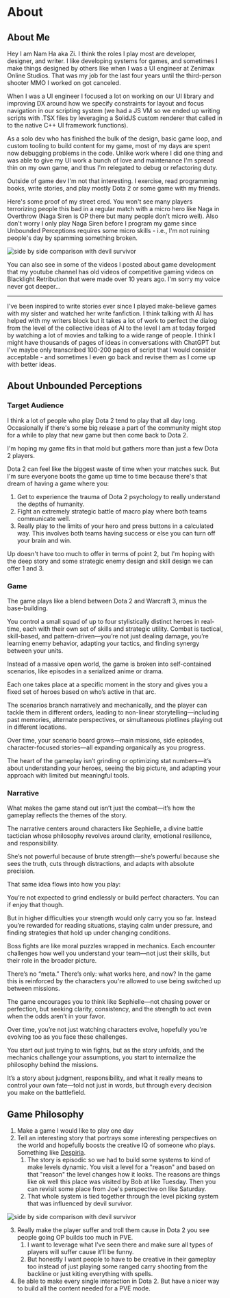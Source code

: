 <main>
<div class="m-2 mdx-content">

# About

## About Me

Hey I am Nam Ha aka Zi. I think the roles I play most are developer, designer, and writer. I like developing systems for games, and sometimes I make things designed by others like when I was a UI engineer at Zenimax Online Studios. That was my job for the last four years until the third-person shooter MMO I worked on got canceled. 

When I was a UI engineer I focused a lot on working on our UI library and improving DX around how we specify constraints for layout and focus navigation in our scripting system (we had a JS VM so we ended up writing scripts with .TSX files by leveraging a  SolidJS custom renderer that called in to the native C++ UI framework functions).

As a solo dev who has finished the bulk of the design, basic game loop, and custom tooling to build content for my game, most of my days are spent now debugging problems in the code. Unlike work where I did one thing and was able to give my UI work a bunch of love and maintenance I'm spread thin on my own game, and thus I'm relegated to debug or refactoring duty.

Outside of game dev I'm not that interesting. I exercise, read programming books, write stories, and play mostly Dota 2 or some game with my friends.

Here's some proof of my street cred. You won't see many players terrorizing people this bad in a regular match with a micro hero like Naga in Overthrow (Naga Siren is OP there but many people don't micro well). Also don't worry I only play Naga Siren before I program my game since Unbounded Perceptions requires some micro skills - i.e., I'm not ruining people's day by spamming something broken.

<img
  src="images/InsaneNaga.png"
  alt="side by side comparison with devil survivor"
/>

You can also see in some of the videos I posted about game development that my youtube channel has old videos of competitive gaming videos on Blacklight Retribution that were made over 10 years ago. I'm sorry my voice never got deeper...

---

I've been inspired to write stories ever since I played make-believe games with my sister and watched her write fanfiction. I think talking with AI has helped with my writers block but it takes a lot of work to perfect the dialog from the level of the collective ideas of AI to the level I am at today forged by watching a lot of movies and talking to a wide range of people. I think I might have thousands of pages of ideas in conversations with ChatGPT but I've maybe only transcribed 100-200 pages of script that I would consider acceptable - and sometimes I even go back and revise them as I come up with better ideas.

## About Unbounded Perceptions

### Target Audience

I think a lot of people who play Dota 2 tend to play that all day long. Occasionally if there's some big release a part of the community might stop for a while to play that new game but then come back to Dota 2. 

I'm hoping my game fits in that mold but gathers more than just a few Dota 2 players.

Dota 2 can feel like the biggest waste of time when your matches suck. But I'm sure everyone boots the game up time to time because there's that dream of having a game where you:

1. Get to experience the trauma of Dota 2 psychology to really understand the depths of humanity. 
2. Fight an extremely strategic battle of macro play where both teams communicate well.
3. Really play to the limits of your hero and press buttons in a calculated way. This involves both teams having success or else you can turn off your brain and win.

Up doesn't have too much to offer in terms of point 2, but I'm hoping with the deep story and some strategic enemy design and skill design we can offer 1 and 3.

### Game

The game plays like a blend between Dota 2 and Warcraft 3, minus the base-building.

You control a small squad of up to four stylistically distinct heroes in real-time, each with their own set of skills and strategic utility.
Combat is tactical, skill-based, and pattern-driven—you’re not just dealing damage, you’re learning enemy behavior, adapting your tactics, and finding synergy between your units.

Instead of a massive open world, the game is broken into self-contained scenarios, like episodes in a serialized anime or drama.

Each one takes place at a specific moment in the story and gives you a fixed set of heroes based on who’s active in that arc.

The scenarios branch narratively and mechanically, and the player can tackle them in different orders, leading to non-linear storytelling—including past memories, alternate perspectives, or simultaneous plotlines playing out in different locations.

Over time, your scenario board grows—main missions, side episodes, character-focused stories—all expanding organically as you progress.

The heart of the gameplay isn’t grinding or optimizing stat numbers—it’s about understanding your heroes, seeing the big picture, and adapting your approach with limited but meaningful tools.

### Narrative

What makes the game stand out isn’t just the combat—it’s how the gameplay reflects the themes of the story.

The narrative centers around characters like Sephielle, a divine battle tactician whose philosophy revolves around clarity, emotional resilience, and responsibility.

She’s not powerful because of brute strength—she’s powerful because she sees the truth, cuts through distractions, and adapts with absolute precision.

That same idea flows into how you play:

You’re not expected to grind endlessly or build perfect characters. You can if enjoy that though.

But in higher difficulties your strength would only carry you so far. Instead you’re rewarded for reading situations, staying calm under pressure, and finding strategies that hold up under changing conditions.

Boss fights are like moral puzzles wrapped in mechanics. Each encounter challenges how well you understand your team—not just their skills, but their role in the broader picture.

There’s no “meta.” There’s only: what works here, and now? In the game this is reinforced by the characters you're allowed to use being switched up between missions.

The game encourages you to think like Sephielle—not chasing power or perfection, but seeking clarity, consistency, and the strength to act even when the odds aren’t in your favor.

Over time, you’re not just watching characters evolve, hopefully you're evolving too as you face these challenges.

You start out just trying to win fights, but as the story unfolds, and the mechanics challenge your assumptions, you start to internalize the philosophy behind the missions.

It’s a story about judgment, responsibility, and what it really means to control your own fate—told not just in words, but through every decision you make on the battlefield.

## Game Philosophy

1. Make a game I would like to play one day
2. Tell an interesting story that portrays some interesting perspectives on the world and hopefully boosts the creative IQ of someone who plays. Something like [Despiria](https://youtu.be/de-8Vz5Ng0A?si=nC69ojDE1z9fNgi-).
    1. The story is episodic so we had to build some systems to kind of make levels dynamic. You visit a level for a "reason" and based on that "reason" the level changes how it looks. The reasons are things like ok well this place was visited by Bob at like Tuesday. Then you can revisit some place from Joe's perspective on like Saturday.
    2. That whole system is tied together through the level picking system that was influenced by devil survivor.

<img src="images/sidebyside.png" alt="side by side comparison with devil survivor"/>

3. Really make the player suffer and troll them cause in Dota 2 you see people going OP builds too much in PVE. 
    1. I want to leverage what I've seen there and make sure all types of players will suffer cause it'll be funny.
    2. But honestly I want people to have to be creative in their gameplay too instead of just playing some ranged carry shooting from the backline or just kiting everything with spells.
4. Be able to make every single interaction in Dota 2. But have a nicer way to build all the content needed for a PVE mode.

</div>
</main>
